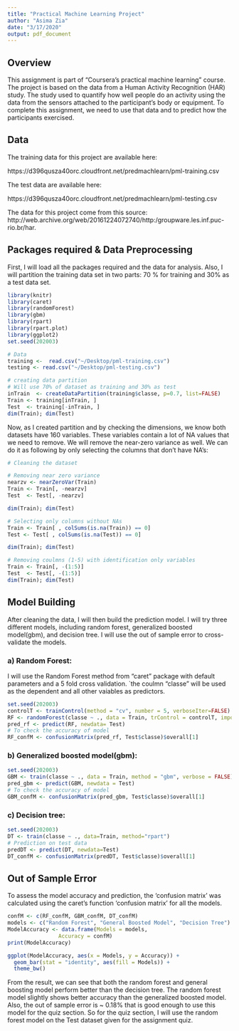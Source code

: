 ```yaml
---
title: "Practical Machine Learning Project"
author: "Asima Zia"
date: "3/17/2020"
output: pdf_document
---
```

## Overview

This assignment is part of "Coursera's practical machine learning" course. The project is based on the data from a Human Activity Recognition (HAR) study. The study used to quantify how well people do an activity using the data from the sensors attached to the participant's body or equipment. To complete this assignment, we need to use that data and to predict how the participants exercised.

## Data

The training data for this project are available here:

https://d396qusza40orc.cloudfront.net/predmachlearn/pml-training.csv

The test data are available here:

https://d396qusza40orc.cloudfront.net/predmachlearn/pml-testing.csv

The data for this project come from this source: http://web.archive.org/web/20161224072740/http:/groupware.les.inf.puc-rio.br/har.

## Packages required & Data Preprocessing 

First, I will load all the packages required and the data for analysis. Also, I will partition the training data set in two parts: 70 % for training and 30% as a test data set.
```r
library(knitr)
library(caret)
library(randomForest)
library(gbm)
library(rpart)
library(rpart.plot)
library(ggplot2)
set.seed(202003)

# Data
training <-  read.csv("~/Desktop/pml-training.csv")
testing <- read.csv("~/Desktop/pml-testing.csv")

# creating data partition
# Will use 70% of dataset as training and 30% as test
inTrain  <- createDataPartition(training$classe, p=0.7, list=FALSE)
Train <- training[inTrain, ]
Test  <- training[-inTrain, ]
dim(Train); dim(Test)
```
Now, as I created partition and by checking the dimensions, we know both datasets have 160 variables. These variables contain a lot of NA values that we need to remove. We will remove the near-zero variance as well. We can do it as following by only selecting the columns that don't have NA's:

```r
# Cleaning the dataset

# Removing near zero variance
nearzv <- nearZeroVar(Train)
Train <- Train[, -nearzv]
Test  <- Test[, -nearzv]

dim(Train); dim(Test)

# Selecting only columns without NAs
Train <- Train[ , colSums(is.na(Train)) == 0] 
Test <- Test[ , colSums(is.na(Test)) == 0]

dim(Train); dim(Test)

# Removing coulmns (1-5) with identification only variables
Train <- Train[, -(1:5)]
Test  <- Test[, -(1:5)]
dim(Train); dim(Test)

```
## Model Building
After cleaning the data, I will then build the prediction model. I will try three different models, including random forest, generalized boosted model(gbm), and decision tree. I will use the out of sample error to cross-validate the models.

### a) Random Forest:
I will use the Random Forest method from "caret" package with default parameters and a 5 fold cross validation. `the coulmn "classe" will be used as the dependent and all other vaiables as predictors.
```r
set.seed(202003)
controlT <- trainControl(method = "cv", number = 5, verboseIter=FALSE)
RF <- randomForest(classe ~ ., data = Train, trControl = controlT, importance = TRUE)
pred_rf <- predict(RF, newdata= Test)
# To check the accuracy of model
RF_confM <- confusionMatrix(pred_rf, Test$classe)$overall[1]
```
### b) Generalized boosted model(gbm):

```r
set.seed(202003)
GBM <- train(classe ~ ., data = Train, method = "gbm", verbose = FALSE)
pred_gbm <- predict(GBM, newdata = Test)
# To check the accuracy of model
GBM_confM <- confusionMatrix(pred_gbm, Test$classe)$overall[1]
```

### c) Decision tree:
```r
set.seed(202003)
DT <- train(classe ~ ., data=Train, method="rpart")
# Prediction on test data
predDT <- predict(DT, newdata=Test)
DT_confM <- confusionMatrix(predDT, Test$classe)$overall[1]
```

## Out of Sample Error

To assess the model accuracy and prediction, the 'confusion matrix' was calculated using the caret's function 'confusion matrix' for all the models.


```r
confM <- c(RF_confM, GBM_confM, DT_confM)
models <- c("Random Forest", "General Boosted Model", "Decision Tree")
ModelAccuracy <- data.frame(Models = models,
                Accuracy = confM)
print(ModelAccuracy)

ggplot(ModelAccuracy, aes(x = Models, y = Accuracy)) + 
  geom_bar(stat = "identity", aes(fill = Models)) +
  theme_bw()
```

From the result, we can see that both the random forest and general boosting model perform better than the decision tree. The random forest model slightly shows better accuracy than the generalized boosted model. Also, the out of sample error is ~ 0.18% that is good enough to use this model for the quiz section. So for the quiz section, I will use the random forest model on the Test dataset given for the assignment quiz.